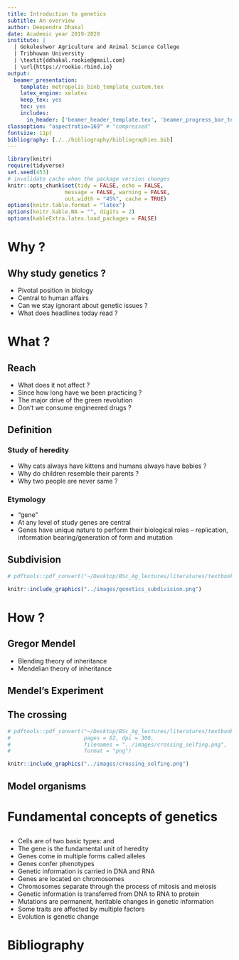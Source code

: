 ```yaml
---
title: Introduction to genetics
subtitle: An overview
author: Deependra Dhakal
date: Academic year 2019-2020 
institute: |
  | Gokuleshwor Agriculture and Animal Science College
  | Tribhuwan University
  | \textit{ddhakal.rookie@gmail.com}
  | \url{https://rookie.rbind.io}
output: 
  beamer_presentation:
    template: metropolis_binb_template_custom.tex
    latex_engine: xelatex
    keep_tex: yes
    toc: yes
    includes:
      in_header: ['beamer_header_template.tex', 'beamer_progress_bar_template.tex']
classoption: "aspectratio=169" # "compressed"
fontsize: 11pt
bibliography: [./../bibliography/bibliographies.bib]
---
```


```r
library(knitr)
require(tidyverse)
set.seed(453)
# invalidate cache when the package version changes
knitr::opts_chunk$set(tidy = FALSE, echo = FALSE, 
                  message = FALSE, warning = FALSE,
                  out.width = "45%", cache = TRUE)
options(knitr.table.format = "latex")
options(knitr.kable.NA = "", digits = 2)
options(kableExtra.latex.load_packages = FALSE)
```

# Why ?

## Why study genetics ?

::: incremental

- Pivotal position in biology
- Central to human affairs
- Can we stay ignorant about genetic issues ?
- What does headlines today read ?

:::

# What ?

## Reach

::: incremental

- What does it not affect ?
- Since how long have we been practicing ?
- The major drive of the green revolution
- Don't we consume engineered drugs ?

:::

##

\begin{columns}[T,onlytextwidth]
  
  \column{0.5\textwidth}

```r
# pdftools::pdf_convert("~/Desktop/BSc_Ag_lectures/literatures/textbooks/General/Pierce Genetics Essentials Concepts Connections 1st txtbk.PDF", pages = 25, dpi = 300, filenames = "../images/green_revolution_borlaug.png", format = "png")

knitr::include_graphics("../images/green_revolution_borlaug.png")
```

  \column{0.5\textwidth}

```r
# pdftools::pdf_convert("~/Desktop/BSc_Ag_lectures/literatures/textbooks/General/Pierce Genetics Essentials Concepts Connections 1st txtbk.PDF", pages = 25, dpi = 300, filenames = "../images/green_revolution_crop.png", format = "png")

knitr::include_graphics("../images/green_revolution_crop.png")
```

\end{columns}

## Definition

### Study of heredity

- Why cats always have kittens and humans always have babies ?
- Why do children resemble their parents ?
- Why two people are never same ?

::: incremental

### Etymology

- "gene"
- At any level of study genes are central
- Genes have unique nature to perform their biological roles -- replication, information bearing/generation of form and mutation

:::

## Subdivision

```r
# pdftools::pdf_convert("~/Desktop/BSc_Ag_lectures/literatures/textbooks/General/Pierce Genetics Essentials Concepts Connections 1st txtbk.PDF", pages = 27, dpi = 300, filenames = "../images/genetics_subdivision.png", format = "png")

knitr::include_graphics("../images/genetics_subdivision.png")
```

# How ?

## Gregor Mendel

- Blending theory of inheritance
- Mendelian theory of inheritance

## Mendel's Experiment

\begin{columns}[T,onlytextwidth]
  
  \column{0.5\textwidth}

```r
# pdftools::pdf_convert("~/Desktop/BSc_Ag_lectures/literatures/textbooks/Introduction to Genetic Analysis/Griffiths - An Introduction to Genetic Analysis 11th Edition c2015.pdf",
#                       pages = 29, dpi = 300,
#                       filenames = "../images/mendels_experiment.png",
#                       format = "png")
knitr::include_graphics("../images/mendels_experiment.png")
```
  
  \column{0.5\textwidth}

```{r mendels-pea, fig.cap="\\textbf{The seven phenotypic pairs studied by Mendel; For each character Mendel studied two contrasting phenotypes} \\newline ", out.width="50%"}
# pdftools::pdf_convert("~/Desktop/BSc_Ag_lectures/literatures/textbooks/Introduction to Genetic Analysis/Griffiths - An Introduction to Genetic Analysis 11th Edition c2015.pdf",
#                       pages = 61, dpi = 300,
#                       filenames = "../images/mendels_pea.png",
#                       format = "png")

knitr::include_graphics("../images/mendels_pea.png")
```

\end{columns}

## The crossing

```r
# pdftools::pdf_convert("~/Desktop/BSc_Ag_lectures/literatures/textbooks/Introduction to Genetic Analysis/Griffiths - An Introduction to Genetic Analysis 11th Edition c2015.pdf",
#                       pages = 62, dpi = 300,
#                       filenames = "../images/crossing_selfing.png",
#                       format = "png")

knitr::include_graphics("../images/crossing_selfing.png")
```

## Model organisms

\begin{columns}[T,onlytextwidth]
  
  \column{0.33\textwidth}
  
```{r model-organisms-drosophila, fig.cap="\\textit{Drosophila melanogaster}", out.width="80%"}
# pdftools::pdf_convert("~/Desktop/BSc_Ag_lectures/literatures/textbooks/General/Pierce Genetics Essentials Concepts Connections 1st txtbk.PDF", pages = 28, dpi = 300, filenames = "../images/model_organisms.png", format = "png")

knitr::include_graphics("../images/model_organisms_drosophila.png")
```

  \column{0.33\textwidth}

```{r model-organisms-ecoli, fig.cap="\\textit{Escherichia coli}", out.width="80%"}
# pdftools::pdf_convert("~/Desktop/BSc_Ag_lectures/literatures/textbooks/General/Pierce Genetics Essentials Concepts Connections 1st txtbk.PDF", pages = 28, dpi = 300, filenames = "../images/model_organisms.png", format = "png")

knitr::include_graphics("../images/model_organisms_coli.png")
```

  \column{0.33\textwidth}

```{r model-organisms-caenorhabditis, fig.cap="\\textit{Caenorhabditis elegans}", out.width="80%"}
# pdftools::pdf_convert("~/Desktop/BSc_Ag_lectures/literatures/textbooks/General/Pierce Genetics Essentials Concepts Connections 1st txtbk.PDF", pages = 28, dpi = 300, filenames = "../images/model_organisms.png", format = "png")

knitr::include_graphics("../images/model_organisms_elegans.png")
```

\end{columns}

##

\begin{columns}[T,onlytextwidth]
  
  \column{0.33\textwidth}

```{r model-organisms-arabidopsis, fig.cap="\\textit{Arabidopsis thaliana}", out.width="80%"}
# pdftools::pdf_convert("~/Desktop/BSc_Ag_lectures/literatures/textbooks/General/Pierce Genetics Essentials Concepts Connections 1st txtbk.PDF", pages = 29, dpi = 300, filenames = "../images/model_organisms.png", format = "png")

knitr::include_graphics("../images/model_organisms_arabidopsis.png")
```

  \column{0.33\textwidth}

```{r model-organisms-cerevisiae, fig.cap="\\textit{Saccharomyces cerevisiae}", out.width="80%"}
# pdftools::pdf_convert("~/Desktop/BSc_Ag_lectures/literatures/textbooks/General/Pierce Genetics Essentials Concepts Connections 1st txtbk.PDF", pages = 29, dpi = 300, filenames = "../images/model_organisms.png", format = "png")

knitr::include_graphics("../images/model_organisms_cerevisiae.png")
```

  \column{0.33\textwidth}

```{r model-organisms-mus, fig.cap="\\textit{Mus musculus}", out.width="80%"}
# pdftools::pdf_convert("~/Desktop/BSc_Ag_lectures/literatures/textbooks/General/Pierce Genetics Essentials Concepts Connections 1st txtbk.PDF", pages = 29, dpi = 300, filenames = "../images/model_organisms.png", format = "png")

knitr::include_graphics("../images/model_organisms_mus.png")
```

\end{columns}

# Fundamental concepts of genetics

##

::: incremental

- Cells are of two basic types: \alert{Eukaryotic} and \alert{prokaryotic}
- The gene is the fundamental unit of heredity
- Genes come in multiple forms called alleles
- Genes confer phenotypes
- Genetic information is carried in DNA and RNA
- Genes are located on chromosomes
- Chromosomes separate through the process of mitosis and meiosis
- Genetic information is transferred from DNA to RNA to protein
- Mutations are permanent, heritable changes in genetic information
- Some traits are affected by multiple factors
- Evolution is genetic change

:::

# Bibliography
